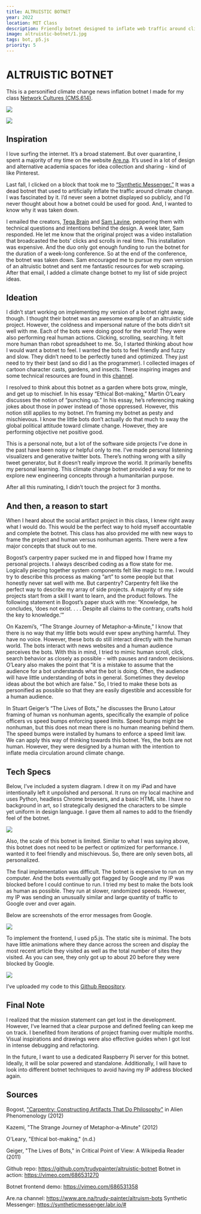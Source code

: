 ```yaml
---
title: ALTRUISTIC BOTNET
year: 2022
location: MIT Class
description: Friendly botnet designed to inflate web traffic around climate change
image: altruistic-botnet/1.jpg
tags: bot, p5.js
priority: 5
---
```


# ALTRUISTIC BOTNET

This is a personified climate change news inflation botnet I made for my class [Network Cultures (CMS.614)](https://docs.google.com/document/d/1kHGED28lU4xAXI8FkIpPelVSYoU7jHP4J268Iuyxq4c/edit).

![](/altruistic-botnet/2.jpg)

![](/altruistic-botnet/3.jpg)

## Inspiration

I love surfing the internet. It’s a broad statement. But over quarantine, I spent a majority of my time on the website [Are.na](http://are.na/). It’s used in a lot of design and alternative academia spaces for idea collection and sharing - kind of like Pinterest.

Last fall, I clicked on a block that took me to [“Synthetic Messenger.”](https://syntheticmessenger.labr.io/#) It was a dead botnet that used to artificially inflate the traffic around climate change. I was fascinated by it. I’d never seen a botnet displayed so publicly, and I’d never thought about how a botnet could be used for good. And, I wanted to know why it was taken down.

I emailed the creators, [Tega Brain](http://tegabrain.com/) and [Sam Lavine](https://lav.io/), peppering them with technical questions and intentions behind the design. A week later, Sam responded. He let me know that the original project was a video installation that broadcasted the bots’ clicks and scrolls in real time. This installation was expensive. And the duo only got enough funding to run the botnet for the duration of a week-long conference. So at the end of the conference, the botnet was taken down. Sam encouraged me to pursue my own version of an altruistic botnet and sent me fantastic resources for web scraping. After that email, I added a climate change botnet to my list of side project ideas.

## Ideation

I didn’t start working on implementing my version of a botnet right away, though. I thought their botnet was an awesome example of an altruistic side project. However, the coldness and impersonal nature of the bots didn’t sit well with me. Each of the bots were doing good for the world! They were also performing real human actions. Clicking, scrolling, searching. It felt more human than robot spreadsheet to me. So, I started thinking about how I would want a botnet to feel. I wanted the bots to feel friendly and fuzzy and slow. They didn’t need to be perfectly tuned and optimized. They just need to try their best (and so did I as the programmer). I collected images of cartoon character casts, gardens, and insects. These inspiring images and some technical resources are found in this [channel](https://www.are.na/trudy-painter/altruism-bots).

I resolved to think about this botnet as a garden where bots grow, mingle, and get up to mischief. In his essay “Ethical Bot-making,” Martin O’Leary discusses the notion of “punching up.” In his essay, he’s referencing making jokes about those in power instead of those oppressed. However, this notion still applies to my botnet. I’m framing my botnet as pesty and mischievous. I know the little bots don’t actually do that much to sway the global political attitude toward climate change. However, they are performing objective net positive good.

This is a personal note, but a lot of the software side projects I’ve done in the past have been noisy or helpful only to me. I’ve made personal listening visualizers and generative twitter bots. There’s nothing wrong with a silly tweet generator, but it doesn’t really improve the world. It primarily benefits my personal learning. This climate change botnet provided a way for me to explore new engineering concepts through a humanitarian purpose.

After all this ruminating, I didn’t touch the project for 3 months.

## And then, a reason to start

When I heard about the social artifact project in this class, I knew right away what I would do. This would be the perfect way to hold myself accountable and complete the botnet. This class has also provided me with new ways to frame the project and human versus nonhuman agents. There were a few major concepts that stuck out to me.

Bogost’s carpentry paper sucked me in and flipped how I frame my personal projects. I always described coding as a flow state for me. Logically piecing together system components felt like magic to me. I would try to describe this process as making “art” to some people but that honestly never sat well with me. But carpentry? Carpentry felt like the perfect way to describe my array of side projects. A majority of my side projects start from a skill I want to learn, and the product follows. The following statement in Bogost’s paper stuck with me: “Knowledge, he concludes, ‘does not exist. . . . Despite all claims to the contrary, crafts hold the key to knowledge.’”

On Kazemi’s, “The Strange Journey of Metaphor-a-Minute,” I know that there is no way that my little bots would ever spew anything harmful. They have no voice. However, these bots do still interact directly with the human world. The bots interact with news websites and a human audience perceives the bots. With this in mind, I tried to mimic human scroll, click, search behavior as closely as possible - with pauses and random decisions. O’Leary also makes the point that “it is a mistake to assume that the audience for a bot understands what the bot is doing. Often, the audience will have little understanding of bots in general. Sometimes they develop ideas about the bot which are false.” So, I tried to make these bots as personified as possible so that they are easily digestible and accessible for a human audience.

In Stuart Geiger’s “The Lives of Bots,” he discusses the Bruno Latour framing of human vs nonhuman agents, specifically the example of police officers vs speed bumps enforcing speed limits. Speed bumps might be nonhuman, but this does not mean there is no human meaning behind them. The speed bumps were installed by humans to enforce a speed limit law. We can apply this way of thinking towards this botnet. Yes, the bots are not human. However, they were designed by a human with the intention to inflate media circulation around climate change.

## Tech Specs

Below, I’ve included a system diagram. I drew it on my iPad and have intentionally left it unpolished and personal. It runs on my local machine and uses Python, headless Chrome browsers, and a basic HTML site. I have no background in art, so I strategically designed the characters to be simple yet uniform in design language. I gave them all names to add to the friendly feel of the botnet.

![](https://github.com/trudypainter/trudy-computer-react/blob/main/projects/altruistic-botnet/diagram.jpeg?raw=true)

Also, the scale of this botnet is limited. Similar to what I was saying above, this botnet does not need to be perfect or optimized for performance. I wanted it to feel friendly and mischievous. So, there are only seven bots, all personalized.

The final implementation was difficult. The botnet is expensive to run on my computer. And the bots eventually got flagged by Google and my IP was blocked before I could continue to run. I tried my best to make the bots look as human as possible. They run at slower, randomized speeds. However, my IP was sending an unusually similar and large quantity of traffic to Google over and over again.

Below are screenshots of the error messages from Google.

![](https://github.com/trudypainter/trudy-computer-react/blob/main/projects/altruistic-botnet/errors.png?raw=true)

To implement the frontend, I used p5.js. The static site is minimal. The bots have little animations where they dance across the screen and display the most recent article they visited as well as the total number of sites they visited. As you can see, they only got up to about 20 before they were blocked by Google.

![](https://github.com/trudypainter/trudy-computer-react/blob/main/projects/altruistic-botnet/frontend.png?raw=true)

I’ve uploaded my code to this [Github Repository](https://github.com/trudypainter/altruistic-botnet).

## Final Note

I realized that the mission statement can get lost in the development. However, I’ve learned that a clear purpose and defined feeling can keep me on track. I benefited from iterations of project framing over multiple months. Visual inspirations and drawings were also effective guides when I got lost in intense debugging and refactoring.

In the future, I want to use a dedicated Raspberry Pi server for this botnet. Ideally, it will be solar powered and standalone. Additionally, I will have to look into different botnet techniques to avoid having my IP address blocked again.

## Sources

Bogost, ["Carpentry: Constructing Artifacts That Do Philosophy"](https://quote.ucsd.edu/sed/files/2016/04/Bogost.pdf) in Alien Phenomenology (2012)

Kazemi, "The Strange Journey of Metaphor-a-Minute" (2012)

O'Leary, "Ethical bot-making," (n.d.)

Geiger, "The Lives of Bots," in Critical Point of View: A Wikipedia Reader (2011)

Github repo: https://github.com/trudypainter/altruistic-botnet Botnet in action: https://vimeo.com/686531270

Botnet frontend demo: https://vimeo.com/686531358

Are.na channel: https://www.are.na/trudy-painter/altruism-bots Synthetic Messenger: https://syntheticmessenger.labr.io/#
